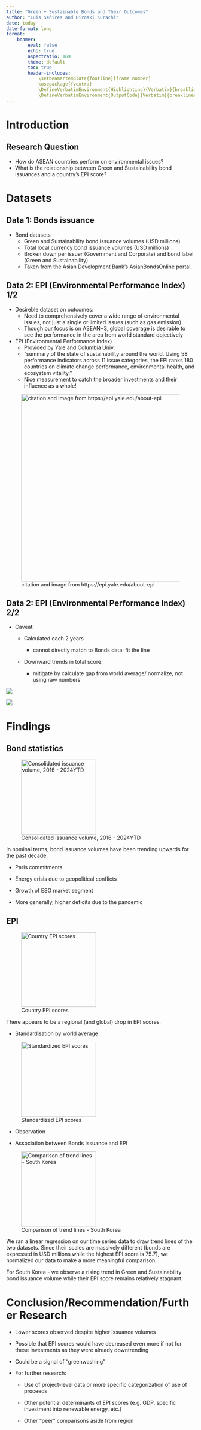 ```yaml
---
title: "Green + Sustainable Bonds and Their Outcomes"
author: "Luis Señires and Hiroaki Kurachi"
date: today
date-format: long
format: 
    beamer:
        eval: false
        echo: true
        aspectratio: 169
        theme: default
        toc: true
        header-includes: 
            \setbeamertemplate{footline}[frame number]
            \usepackage{fvextra}
            \DefineVerbatimEnvironment{Highlighting}{Verbatim}{breaklines,commandchars=\\\{\}}
            \DefineVerbatimEnvironment{OutputCode}{Verbatim}{breaklines,commandchars=\\\{\}}
---
```


# Introduction 

## Research Question
- How do ASEAN countries perform on environmental issues?
- What is the relationship between Green and Sustainability bond issuances and a country's EPI score?

# Datasets
## Data 1: Bonds issuance

* Bond datasets
    + Green and Sustainability bond issuance volumes (USD millions)
    + Total local currency bond issuance volumes (USD millions)
    + Broken down per issuer (Government and Corporate) and bond label (Green and Sustainability)
    + Taken from the Asian Development Bank's AsianBondsOnline portal.

## Data 2: EPI (Environmental Performance Index) 1/2

- Desireble dataset on outcomes:
    - Need to comprehensively cover a wide range of environmental issues, not just a single or limited issues (such as gas emission)
    - Though our focus is on ASEAN+3, global coverage is desirable to see the performance in the area from world standard objectively

- EPI (Environmental Performance Index) 
    - Provided by Yale and Columbia Univ.
    - "summary of the state of sustainability around the world. Using 58 performance indicators across 11 issue categories, the EPI ranks 180 countries on climate change performance, environmental health, and ecosystem vitality." 
    - Nice measurement to catch the broader investments and their influence as a whole!

![citation and image from https://epi.yale.edu/about-epi](picture/2024_weighting_pie.png){width=500 height=500}

## Data 2: EPI (Environmental Performance Index) 2/2

- Caveat:
    - Calculated each 2 years
        
        - cannot directly match to Bonds data: fit the line

    - Downward trends in total score:
    
        - mitigate by calculate gap from world average/ normalize, not using raw numbers

::: {layout-ncol=2}
![](picture/chart_index.png)

![](picture/chart_index_standardized.png)
:::

# Findings

## Bond statistics

![Consolidated issuance volume, 2016 - 2024YTD](picture/chart_bonds.png){width=200}

In nominal terms, bond issuance volumes have been trending upwards for the past decade.

- Paris commitments

- Energy crisis due to geopolitical conflicts

- Growth of ESG market segment

- More generally, higher deficits due to the pandemic

## EPI

![Country EPI scores](picture/chart_index.png){width=200}

There appears to be a regional (and global) drop in EPI scores.

- Standardisation by world average

![Standardized EPI scores](picture/chart_index_standardized.png){width=200}


- Observation

- Association between Bonds issuance and EPI

![Comparison of trend lines - South Korea](picture/chart_combined_with_trend.png){width=200}

We ran a linear regression on our time series data to draw trend lines of the two datasets. Since their scales are massively different (bonds are expressed in USD millions while the highest EPI score is 75.7), we normalized our data to make a more meaningful comparison.

For South Korea - we observe a rising trend in Green and Sustainability bond issuance volume while their EPI score remains relatively stagnant.

# Conclusion/Recommendation/Further Research

- Lower scores observed despite higher issuance volumes

- Possible that EPI scores would have decreased even more if not for these investments as they were already downtrending

- Could be a signal of "greenwashing"

- For further research:
    - Use of project-level data or more specific categorization of use of proceeds

    - Other potential determinants of EPI scores (e.g. GDP, specific investment into renewable energy, etc.)
    
    - Other "peer" comparisons aside from region
